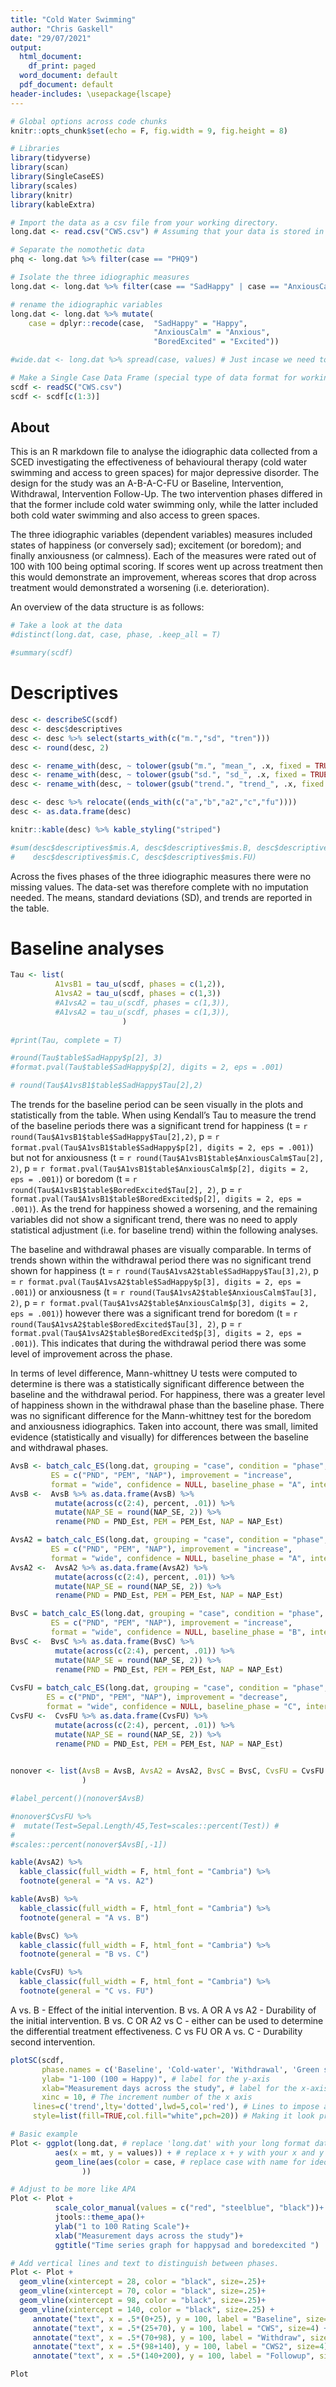 ```yaml
---
title: "Cold Water Swimming"
author: "Chris Gaskell"
date: "29/07/2021"
output:
  html_document:
    df_print: paged
  word_document: default
  pdf_document: default
header-includes: \usepackage{lscape}
---
```


```r
# Global options across code chunks
knitr::opts_chunk$set(echo = F, fig.width = 9, fig.height = 8)

# Libraries
library(tidyverse)
library(scan)
library(SingleCaseES)
library(scales)
library(knitr)
library(kableExtra)
```

```r
# Import the data as a csv file from your working directory. 
long.dat <- read.csv("CWS.csv") # Assuming that your data is stored in long format.

# Separate the nomothetic data
phq <- long.dat %>% filter(case == "PHQ9")

# Isolate the three idiographic measures
long.dat <- long.dat %>% filter(case == "SadHappy" | case == "AnxiousCalm" | case == "BoredExcited")

# rename the idiographic variables
long.dat <- long.dat %>% mutate(
    case = dplyr::recode(case,  "SadHappy" = "Happy",
                                "AnxiousCalm" = "Anxious",
                                "BoredExcited" = "Excited"))

#wide.dat <- long.dat %>% spread(case, values) # Just incase we need to work in wide format.

# Make a Single Case Data Frame (special type of data format for working with data in the 'scan' package).
scdf <- readSC("CWS.csv")
scdf <- scdf[c(1:3)]
```

## About

This is an R markdown file to analyse the idiographic data collected from a SCED investigating the effectiveness of behavioural therapy (cold water swimming and access to green spaces) for major depressive disorder. The design for the study was an A-B-A-C-FU or Baseline, Intervention, Withdrawal, Intervention Follow-Up. The two intervention phases differed in that the former include cold water swimming only, while the latter included both cold water swimming and also access to green spaces. 

The three idiographic variables (dependent variables) measures included states of happiness (or conversely sad); excitement (or boredom); and finally anxiousness (or calmness). Each of the measures were rated out of 100 with 100 being optimal scoring. If scores went up across treatment then this would demonstrate an improvement, whereas scores that drop across treatment would demonstrated a worsening (i.e. deterioration).

An overview of the data structure is as follows: 
```r
# Take a look at the data
#distinct(long.dat, case, phase, .keep_all = T)
```

```r
#summary(scdf)
```

# Descriptives

```r
desc <- describeSC(scdf)
desc <- desc$descriptives
desc <- desc %>% select(starts_with(c("m.","sd", "tren")))
desc <- round(desc, 2)

desc <- rename_with(desc, ~ tolower(gsub("m.", "mean_", .x, fixed = TRUE)))
desc <- rename_with(desc, ~ tolower(gsub("sd.", "sd_", .x, fixed = TRUE)))
desc <- rename_with(desc, ~ tolower(gsub("trend.", "trend_", .x, fixed = TRUE)))

desc <- desc %>% relocate((ends_with(c("a","b","a2","c","fu"))))
desc <- as.data.frame(desc)

knitr::kable(desc) %>% kable_styling("striped")

#sum(desc$descriptives$mis.A, desc$descriptives$mis.B, desc$descriptives$mis.A2,
#    desc$descriptives$mis.C, desc$descriptives$mis.FU)
```

Across the fives phases of the three idiographic measures there were no missing values.
The data-set was therefore complete with no imputation needed.
The means, standard deviations (SD), and trends are reported in the table.



\newpage

# Baseline analyses

```r
Tau <- list(
          A1vsB1 = tau_u(scdf, phases = c(1,2)),
          A1vsA2 = tau_u(scdf, phases = c(1,3))
          #A1vsA2 = tau_u(scdf, phases = c(1,3)),
          #A1vsA2 = tau_u(scdf, phases = c(1,3)),
                         )
          
#print(Tau, complete = T)

#round(Tau$table$SadHappy$p[2], 3)
#format.pval(Tau$table$SadHappy$p[2], digits = 2, eps = .001)

# round(Tau$A1vsB1$table$SadHappy$Tau[2],2)
```

The trends for the baseline period can be seen visually in the plots and statistically from the table.
When using Kendall's Tau to measure the trend of the baseline periods there was a significant trend for
happiness (t = `r round(Tau$A1vsB1$table$SadHappy$Tau[2],2)`, p = `r format.pval(Tau$A1vsB1$table$SadHappy$p[2], digits = 2, eps = .001)`) but not for
anxiousness (t = `r round(Tau$A1vsB1$table$AnxiousCalm$Tau[2], 2)`, p = `r format.pval(Tau$A1vsB1$table$AnxiousCalm$p[2], digits = 2, eps = .001)`) or
boredom (t = `r round(Tau$A1vsB1$table$BoredExcited$Tau[2], 2)`, p = `r format.pval(Tau$A1vsB1$table$BoredExcited$p[2], digits = 2, eps = .001)`).
As the trend for happiness showed a worsening, and the remaining variables did not show a significant trend, there was no need to apply statistical adjustment (i.e. for baseline trend) within the following analyses. 

The baseline and withdrawal phases are visually comparable. In terms of trends shown within the withdrawal period there was no significant trend shown for happiness (t = `r round(Tau$A1vsA2$table$SadHappy$Tau[3],2)`, p = `r format.pval(Tau$A1vsA2$table$SadHappy$p[3], digits = 2, eps = .001)`) or anxiousness (t = `r round(Tau$A1vsA2$table$AnxiousCalm$Tau[3], 2)`, p = `r format.pval(Tau$A1vsA2$table$AnxiousCalm$p[3], digits = 2, eps = .001)`)
however there was a significant trend for boredom (t = `r round(Tau$A1vsA2$table$BoredExcited$Tau[3], 2)`, p = `r format.pval(Tau$A1vsA2$table$BoredExcited$p[3], digits = 2, eps = .001)`). This indicates that during the withdrawal period there was some level of improvement across the phase.

In terms of level difference, Mann-whittney U tests were computed to determine is there was a statistically significant difference between the baseline and the withdrawal period. For happiness, there was a greater level of happiness shown in the withdrawal phase than the baseline phase. There was no significant difference for the Mann-whittney test for the boredom and anxiousness idiographics. Taken into account, there was small, limited evidence (statistically and visually) for differences between the baseline and withdrawal phases. 


```r
AvsB <- batch_calc_ES(long.dat, grouping = "case", condition = "phase", outcome = "values",
         ES = c("PND", "PEM", "NAP"), improvement = "increase",
         format = "wide", confidence = NULL, baseline_phase = "A", intervention_phase = "B")
AvsB <-  AvsB %>% as.data.frame(AvsB) %>% 
          mutate(across(c(2:4), percent, .01)) %>% 
          mutate(NAP_SE = round(NAP_SE, 2)) %>% 
          rename(PND = PND_Est, PEM = PEM_Est, NAP = NAP_Est)

AvsA2 = batch_calc_ES(long.dat, grouping = "case", condition = "phase", outcome = "values",
         ES = c("PND", "PEM", "NAP"), improvement = "increase",
         format = "wide", confidence = NULL, baseline_phase = "A", intervention_phase = "A2")
AvsA2 <-  AvsA2 %>% as.data.frame(AvsA2) %>% 
          mutate(across(c(2:4), percent, .01)) %>% 
          mutate(NAP_SE = round(NAP_SE, 2)) %>% 
          rename(PND = PND_Est, PEM = PEM_Est, NAP = NAP_Est)

BvsC = batch_calc_ES(long.dat, grouping = "case", condition = "phase", outcome = "values",
         ES = c("PND", "PEM", "NAP"), improvement = "increase",
         format = "wide", confidence = NULL, baseline_phase = "B", intervention_phase = "C")
BvsC <-  BvsC %>% as.data.frame(BvsC) %>% 
          mutate(across(c(2:4), percent, .01)) %>% 
          mutate(NAP_SE = round(NAP_SE, 2)) %>% 
          rename(PND = PND_Est, PEM = PEM_Est, NAP = NAP_Est)
 
CvsFU = batch_calc_ES(long.dat, grouping = "case", condition = "phase", outcome = "values",
        ES = c("PND", "PEM", "NAP"), improvement = "decrease",
        format = "wide", confidence = NULL, baseline_phase = "C", intervention_phase = "FU")
CvsFU <-  CvsFU %>% as.data.frame(CvsFU) %>% 
          mutate(across(c(2:4), percent, .01)) %>% 
          mutate(NAP_SE = round(NAP_SE, 2)) %>% 
          rename(PND = PND_Est, PEM = PEM_Est, NAP = NAP_Est)                 
 

nonover <- list(AvsB = AvsB, AvsA2 = AvsA2, BvsC = BvsC, CvsFU = CvsFU
                )

#label_percent()(nonover$AvsB)

#nonover$CvsFU %>% 
#  mutate(Test=Sepal.Length/45,Test=scales::percent(Test)) #
#
#scales::percent(nonover$AvsB[,-1])

```


```r
kable(AvsA2) %>%
  kable_classic(full_width = F, html_font = "Cambria") %>%
  footnote(general = "A vs. A2") 
```

```r
kable(AvsB) %>%
  kable_classic(full_width = F, html_font = "Cambria") %>%
  footnote(general = "A vs. B") 
```

```r
kable(BvsC) %>%
  kable_classic(full_width = F, html_font = "Cambria") %>%
  footnote(general = "B vs. C") 
```

```r
kable(CvsFU) %>%
  kable_classic(full_width = F, html_font = "Cambria") %>%
  footnote(general = "C vs. FU") 
```


A vs. B - Effect of the initial intervention.
B vs. A     OR    A vs A2 - Durability of the initial intervention.
B vs. C     OR    A2 vs C - either can be used to determine the differential treatment effectiveness.
C vs FU     OR    A vs. C - Durability second intervention.

\newpage

```r
plotSC(scdf,
       phase.names = c('Baseline', 'Cold-water', 'Withdrawal', 'Green spaces', 'Follow-up'),
       ylab= "1-100 (100 = Happy)", # label for the y-axis
       xlab="Measurement days across the study", # label for the x-axis
       xinc = 10, # The increment number of the x axis
     lines=c('trend',lty='dotted',lwd=5,col='red'), # Lines to impose and styling.
     style=list(fill=TRUE,col.fill="white",pch=20)) # Making it look pretty.
```

```r
# Basic example
Plot <- ggplot(long.dat, # replace 'long.dat' with your long format data frame.
          aes(x = mt, y = values)) + # replace x + y with your x and y variables.
          geom_line(aes(color = case, # replace case with name for ideographic measure column.
                )) 
```

```r
# Adjust to be more like APA
Plot <- Plot +
          scale_color_manual(values = c("red", "steelblue", "black"))+
          jtools::theme_apa()+
          ylab("1 to 100 Rating Scale")+
          xlab("Measurement days across the study")+
          ggtitle("Time series graph for happysad and boredexcited ")
```


```r
# Add vertical lines and text to distinguish between phases.
Plot <- Plot +
  geom_vline(xintercept = 28, color = "black", size=.25)+
  geom_vline(xintercept = 70, color = "black", size=.25)+
  geom_vline(xintercept = 98, color = "black", size=.25)+
  geom_vline(xintercept = 140, color = "black", size=.25) +
     annotate("text", x = .5*(0+25), y = 100, label = "Baseline", size=4) +
     annotate("text", x = .5*(25+70), y = 100, label = "CWS", size=4) +
     annotate("text", x = .5*(70+98), y = 100, label = "Withdraw", size=4) +
     annotate("text", x = .5*(98+140), y = 100, label = "CWS2", size=4) +
     annotate("text", x = .5*(140+200), y = 100, label = "Followup", size=4)
```



```r
Plot
```






